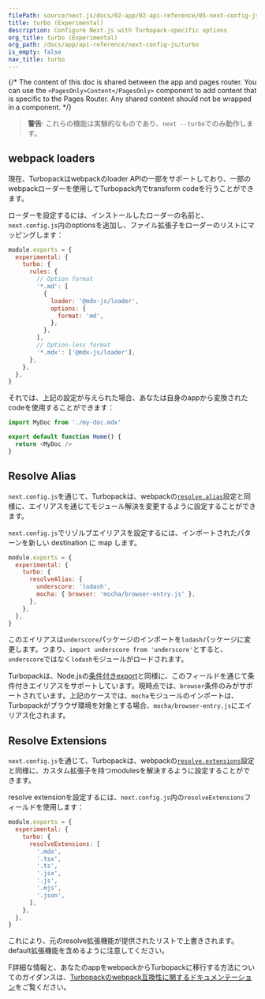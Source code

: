 ```yaml
---
filePath: source/next.js/docs/02-app/02-api-reference/05-next-config-js/turbo.mdx
title: turbo (Experimental)
description: Configure Next.js with Turbopack-specific options
org_title: turbo (Experimental)
org_path: /docs/app/api-reference/next-config-js/turbo
is_empty: false
nav_title: turbo
---
```


{/* The content of this doc is shared between the app and pages router. You can use the `<PagesOnly>Content</PagesOnly>` component to add content that is specific to the Pages Router. Any shared content should not be wrapped in a component. */}

> **警告**: これらの機能は実験的なものであり、`next --turbo`でのみ動作します。

## webpack loaders

現在、Turbopackはwebpackのloader APIの一部をサポートしており、一部のwebpackローダーを使用してTurbopack内でtransform codeを行うことができます。

ローダーを設定するには、インストールしたローダーの名前と、`next.config.js`内のoptionsを追加し、ファイル拡張子をローダーのリストにマッピングします：

```js:next.config.js
module.exports = {
  experimental: {
    turbo: {
      rules: {
        // Option format
        '*.md': [
          {
            loader: '@mdx-js/loader',
            options: {
              format: 'md',
            },
          },
        ],
        // Option-less format
        '*.mdx': ['@mdx-js/loader'],
      },
    },
  },
}
```

それでは、上記の設定が与えられた場合、あなたは自身のappから変換されたcodeを使用することができます：

```js
import MyDoc from './my-doc.mdx'

export default function Home() {
  return <MyDoc />
}
```

## Resolve Alias

`next.config.js`を通じて、Turbopackは、webpackの[`resolve.alias`](https://webpack.js.org/configuration/resolve/#resolvealias)設定と同様に、エイリアスを通じてモジュール解決を変更するように設定することができます。

`next.config.js`でリゾルブエイリアスを設定するには、インポートされたパターンを新しい destination に map します。

```js:next.config.js
module.exports = {
  experimental: {
    turbo: {
      resolveAlias: {
        underscore: 'lodash',
        mocha: { browser: 'mocha/browser-entry.js' },
      },
    },
  },
}
```

このエイリアスは`underscore`パッケージのインポートを`lodash`パッケージに変更します。つまり、`import underscore from 'underscore'`とすると、`underscore`ではなく`lodash`モジュールがロードされます。

Turbopackは、Node.jsの[条件付きexport](https://nodejs.org/docs/latest-v18.x/api/packages.html#conditional-exports)と同様に、このフィールドを通じて条件付きエイリアスをサポートしています。現時点では、`browser`条件のみがサポートされています。上記のケースでは、`mocha`モジュールのインポートは、Turbopackがブラウザ環境を対象とする場合、`mocha/browser-entry.js`にエイリアス化されます。

## Resolve Extensions

`next.config.js`を通じて、Turbopackは、webpackの[`resolve.extensions`](https://webpack.js.org/configuration/resolve/#resolveextensions)設定と同様に、カスタム拡張子を持つmodulesを解決するように設定することができます。

resolve extensionを設定するには、`next.config.js`内の`resolveExtensions`フィールドを使用します：

```js:next.config.js
module.exports = {
  experimental: {
    turbo: {
      resolveExtensions: [
        '.mdx',
        '.tsx',
        '.ts',
        '.jsx',
        '.js',
        '.mjs',
        '.json',
      ],
    },
  },
}
```

これにより、元のresolve拡張機能が提供されたリストで上書きされます。default拡張機能を含めるように注意してください。

F詳細な情報と、あなたのappをwebpackからTurbopackに移行する方法についてのガイダンスは、[Turbopackのwebpack互換性に関するドキュメンテーション](https://turbo.build/pack/docs/migrating-from-webpack)をご覧ください。
